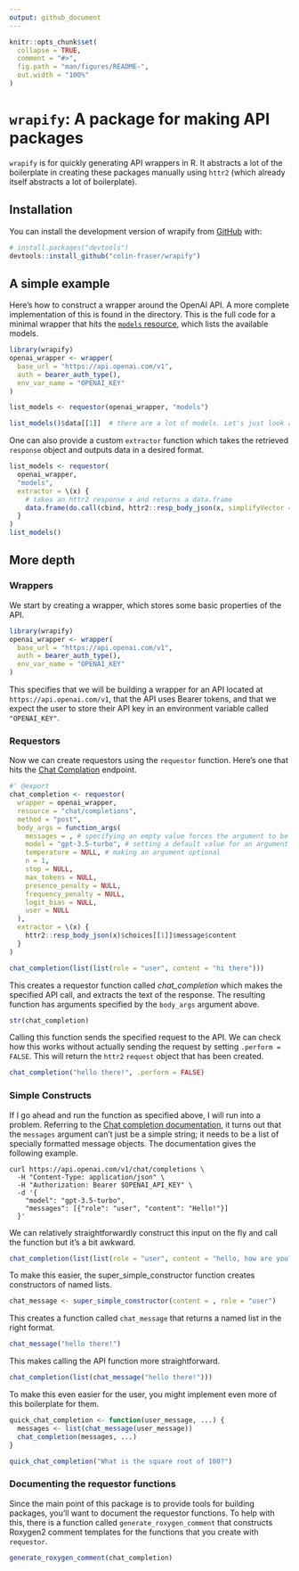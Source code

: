 ```yaml
---
output: github_document
---
```


<!-- README.md is generated from README.Rmd. Please edit that file -->

```r
knitr::opts_chunk$set(
  collapse = TRUE,
  comment = "#>",
  fig.path = "man/figures/README-",
  out.width = "100%"
)
```

# `wrapify`: A package for making API packages

<!-- badges: start -->
<!-- badges: end -->

`wrapify` is for quickly generating API wrappers in R. It abstracts a lot of the boilerplate in creating these packages manually using `httr2` (which already itself abstracts a lot of boilerplate).

## Installation

You can install the development version of wrapify from [GitHub](https://github.com/) with:

``` r
# install.packages("devtools")
devtools::install_github("colin-fraser/wrapify")
```

## A simple example

Here's how to construct a wrapper around the OpenAI API. A more complete implementation of this is found in the directory. This is the full code for a minimal wrapper that hits the [`models` resource](https://platform.openai.com/docs/api-reference/models/list), which lists the available models.

```r
library(wrapify)
openai_wrapper <- wrapper(
  base_url = "https://api.openai.com/v1",
  auth = bearer_auth_type(),
  env_var_name = "OPENAI_KEY"
)

list_models <- requestor(openai_wrapper, "models")

list_models()$data[[1]]  # there are a lot of models. Let's just look at the first one.
```

One can also provide a custom `extractor` function which takes the retrieved `response` object and outputs data in a desired format.

```r
list_models <- requestor(
  openai_wrapper, 
  "models",
  extractor = \(x) {
    # takes an httr2 response x and returns a data.frame
    data.frame(do.call(cbind, httr2::resp_body_json(x, simplifyVector = TRUE)$data))
  }
)
list_models()
```

## More depth

### Wrappers

We start by creating a wrapper, which stores some basic properties of the API.

```r
library(wrapify)
openai_wrapper <- wrapper(
  base_url = "https://api.openai.com/v1",
  auth = bearer_auth_type(),
  env_var_name = "OPENAI_KEY"
)
```

This specifies that we will be building a wrapper for an API located at `https://api.openai.com/v1`, that the API uses Bearer tokens, and that we expect the user to store their API key in an environment variable called `"OPENAI_KEY"`.

### Requestors

Now we can create requestors using the `requestor` function. Here's one that hits the [Chat Complation](https://platform.openai.com/docs/guides/chat) endpoint. 

```r

#' @export
chat_completion <- requestor(
  wrapper = openai_wrapper,
  resource = "chat/completions",
  method = "post",
  body_args = function_args(
    messages = , # specifying an empty value forces the argument to be required
    model = "gpt-3.5-turbo", # setting a default value for an argument
    temperature = NULL, # making an argument optional
    n = 1,
    stop = NULL,
    max_tokens = NULL,
    presence_penalty = NULL,
    frequency_penalty = NULL,
    logit_bias = NULL,
    user = NULL
  ),
  extractor = \(x) {
    httr2::resp_body_json(x)$choices[[1]]$message$content
  }
)

chat_completion(list(list(role = "user", content = "hi there")))
```

This creates a requestor function called _chat_completion_ which makes the specified API call, and extracts the text of the response. The resulting function has arguments specified by the `body_args` argument above.

```r
str(chat_completion)
```
Calling this function sends the specified request to the API. We can check how this works without actually sending the request by setting `.perform = FALSE`. This will return the `httr2` `request` object that has been created.

```r
chat_completion("hello there!", .perform = FALSE)
```

### Simple Constructs

If I go ahead and run the function as specified above, I will run into a problem. Referring to the [Chat completion documentation](https://platform.openai.com/docs/guides/chat), it turns out that the `messages` argument can't just be a simple string; it needs to be a list of specially formatted message objects. The documentation gives the following example.

```
curl https://api.openai.com/v1/chat/completions \
  -H "Content-Type: application/json" \
  -H "Authorization: Bearer $OPENAI_API_KEY" \
  -d '{
    "model": "gpt-3.5-turbo",
    "messages": [{"role": "user", "content": "Hello!"}]
  }'

```

We can relatively straightforwardly construct this input on the fly and call the function but it's a bit awkward.

```r
chat_completion(list(list(role = "user", content = "hello, how are you?")))
```

To make this easier, the super_simple_constructor function creates constructors of named lists.

```r
chat_message <- super_simple_constructor(content = , role = "user")
```

This creates a function called `chat_message` that returns a named list in the right format.

```r
chat_message("hello there!")
```
This makes calling the API function more straightforward.

```r
chat_completion(list(chat_message("hello there!")))
```

To make this even easier for the user, you might implement even more of this boilerplate for them.

```r
quick_chat_completion <- function(user_message, ...) {
  messages <- list(chat_message(user_message))
  chat_completion(messages, ...)
}

quick_chat_completion("What is the square root of 100?")
```

### Documenting the requestor functions

Since the main point of this package is to provide tools for building packages, you'll want to document the requestor functions. To help with this, there is a function called `generate_roxygen_comment` that constructs Roxygen2 comment templates for the functions that you create with `requestor`.

```r
generate_roxygen_comment(chat_completion)
```

